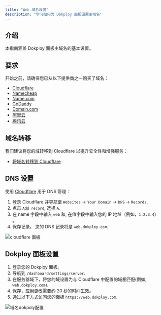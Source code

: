 ```yaml
---
title: "Web 域名设置"
description: "学习如何为 Dokploy 面板设置主域名"
---
```


## 介绍

本指南涵盖 Dokploy 面板主域名的基本设置。

## 要求

开始之前，请确保您已从以下提供商之一购买了域名：

- [Cloudflare](https://www.cloudflare.com/)
- [Namecheap](https://www.namecheap.com/domains/)
- [Name.com](https://www.name.com/)
- [GoDaddy](https://www.godaddy.com/)
- [Domain.com](https://www.domain.com/)
- [阿里云](https://www.aliyun.com/)
- [腾讯云](https://cloud.tencent.com/)

## 域名转移

我们建议将您的域转移到 Cloudflare 以提升安全性和增强服务：

- [将域名转移到 Cloudflare](https://developers.cloudflare.com/registrar/get-started/transfer-domain-to-cloudflare/)

## DNS 设置

使用 [Cloudflare](https://www.cloudflare.com/) 用于 DNS 管理：

1. 登录 Cloudflare 并导航至 `Websites` -> `Your Domain` -> `DNS` -> `Records`.
2. 点击 `Add record`, 选择 `A`.
3. 在 name 字段中输入 `web` 和, 在值字段中输入您的 IP 地址（例如，`1.2.3.4`） 。
4. 保存记录。 您的 DNS 记录将是 `web.dokploy.com`.

![cloudflare 面板](../../../../assets/images/web-domain-setup/domain-setup.png)

## Dokploy 面板设置

1. 登录您的 Dokploy 面板。
2. 导航到 `/dashboard/settings/server`.
3. 在服务器域下，将您的域设置为与 Cloudflare 中配置的域相匹配(例如, `web.dokploy.com`).
4. 保存，应用更改需要约 20 秒的时间生效。
5. 通过以下方式访问您的面板 `https://web.dokploy.com`.

![域名dokpoly配置](../../../../assets/images/web-domain-setup/dokploy-domain.png)
